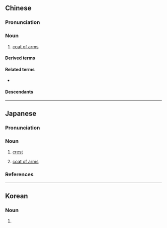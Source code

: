 {{also|纹章}}
==Chinese==
{{zh-forms|s=纹章}}

===Pronunciation===
{{zh-pron
|m=wénzhāng
|c=man4 zoeng1
|cat=n
}}

===Noun===
{{zh-noun}}

# [[coat of arms]]

====Derived terms====
{{zh-der|紋章學:heraldry}}

====Related terms====
* {{zh-l|國徽}}

====Descendants====
{{CJKV||もんしょう|문장|văn chương}}

{{zh-cat|Heraldry}}

----

==Japanese==
{{wikipedia|lang=ja}}
{{ja-kanjitab|もん|しょう|yomi=o}}

===Pronunciation===
{{ja-pron|もんしょう|acc=h|acc_ref=NHK,DJR|y=go}}

===Noun===
{{ja-noun|もんしょう|hhira=もんしやう}}

# {{lb|ja|heraldry|sort=もんしょう}} [[crest]]
# [[coat of arms]]

===References===
<references/>

----

==Korean==
{{ko-hanjatab}}

===Noun===
{{ko-noun|hj|hangeul=문장}}
# {{hanja form of|문장|[[coat of arms]]}}